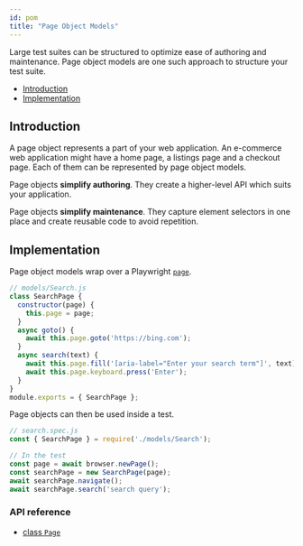 ```yaml
---
id: pom
title: "Page Object Models"
---
```


Large test suites can be structured to optimize ease of authoring and maintenance.
Page object models are one such approach to structure your test suite.

<!-- GEN:toc-top-level -->
- [Introduction](#introduction)
- [Implementation](#implementation)
<!-- GEN:stop -->

## Introduction
A page object represents a part of your web application. An e-commerce web
application might have a home page, a listings page and a checkout page. Each of
them can be represented by page object models.

Page objects **simplify authoring**. They create a higher-level API which suits
your application.

Page objects **simplify maintenance**. They capture element selectors in one place
and create reusable code to avoid repetition.

## Implementation
Page object models wrap over a Playwright [`page`](./api/class-page.mdx#class-page).

```js
// models/Search.js
class SearchPage {
  constructor(page) {
    this.page = page;
  }
  async goto() {
    await this.page.goto('https://bing.com');
  }
  async search(text) {
    await this.page.fill('[aria-label="Enter your search term"]', text);
    await this.page.keyboard.press('Enter');
  }
}
module.exports = { SearchPage };
```

Page objects can then be used inside a test.

```js
// search.spec.js
const { SearchPage } = require('./models/Search');

// In the test
const page = await browser.newPage();
const searchPage = new SearchPage(page);
await searchPage.navigate();
await searchPage.search('search query');
```

### API reference
- [class `Page`](api/class-page.mdx)
